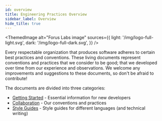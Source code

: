 ```yaml
---
id: overview
title: Engineering Practices Overview
sidebar_label: Overview
hide_title: true
---
```



<ThemedImage
  alt="Forus Labs image"
  sources={{
    light: '/img/logo-full-light.svg',
    dark: '/img/logo-full-dark.svg',
  }}
/>

Every respectable organization that produces software adheres to certain best practices and conventions. These living documents
represent conventions and practices that we consider to be good; that we developed over time from our experience and observations.
We welcome any improvements and suggestions to these documents, so don't be afraid to contribute!

The documents are divided into three categories:
* [Getting Started](./getting-started/the-first-mile) - Essential information for new developers
* [Collaboration](./collaboration/git-gud) - Our conventions and practices
* [Style Guides](./style-guides/dart-flutter-style-guide) - Style guides for different languages (and technical writing)
